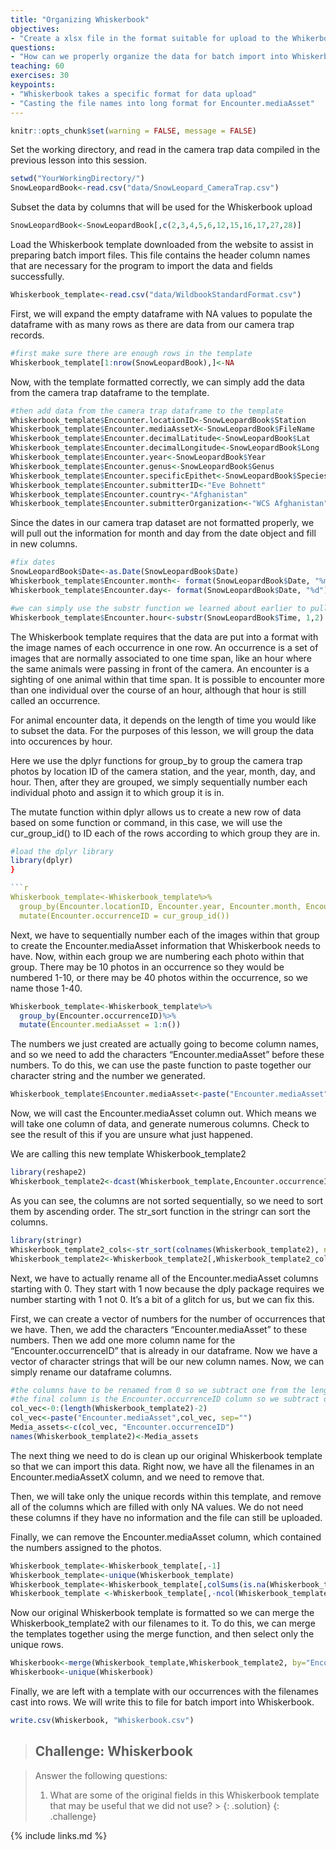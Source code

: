 ```yaml
---
title: "Organizing Whiskerbook"
objectives: 
- "Create a xlsx file in the format suitable for upload to the Whikerbook interface"
questions: 
- "How can we properly organize the data for batch import into Whiskerbook?"
teaching: 60
exercises: 30
keypoints:
- "Whiskerbook takes a specific format for data upload"
- "Casting the file names into long format for Encounter.mediaAsset"
---
```


```r
knitr::opts_chunk$set(warning = FALSE, message = FALSE) 
```

Set the working directory, and read in the camera trap data compiled in the previous lesson into this session.

```r
setwd("YourWorkingDirectory/")
SnowLeopardBook<-read.csv("data/SnowLeopard_CameraTrap.csv")
```


Subset the data by columns that will be used for the Whiskerbook upload
```r
SnowLeopardBook<-SnowLeopardBook[,c(2,3,4,5,6,12,15,16,17,27,28)]
```

Load the Whiskerbook template downloaded from the website to assist in preparing batch import files. This file contains the header column names that are necessary for the program to import the data and fields successfully. 

```r
Whiskerbook_template<-read.csv("data/WildbookStandardFormat.csv")
```


First, we will expand the empty dataframe with NA values to populate the dataframe with as many rows as there are data from our camera trap records. 
```r
#first make sure there are enough rows in the template
Whiskerbook_template[1:nrow(SnowLeopardBook),]<-NA
```

Now, with the template formatted correctly, we can simply add the data from the camera trap dataframe to the template. 

```r
#then add data from the camera trap dataframe to the template
Whiskerbook_template$Encounter.locationID<-SnowLeopardBook$Station
Whiskerbook_template$Encounter.mediaAssetX<-SnowLeopardBook$FileName
Whiskerbook_template$Encounter.decimalLatitude<-SnowLeopardBook$Lat
Whiskerbook_template$Encounter.decimalLongitude<-SnowLeopardBook$Long
Whiskerbook_template$Encounter.year<-SnowLeopardBook$Year
Whiskerbook_template$Encounter.genus<-SnowLeopardBook$Genus
Whiskerbook_template$Encounter.specificEpithet<-SnowLeopardBook$Species
Whiskerbook_template$Encounter.submitterID<-"Eve Bohnett"
Whiskerbook_template$Encounter.country<-"Afghanistan"
Whiskerbook_template$Encounter.submitterOrganization<-"WCS Afghanistan"

```

Since the dates in our camera trap dataset are not formatted properly, we will pull out the information for month and day from the date object and fill in new columns.

```r
#fix dates
SnowLeopardBook$Date<-as.Date(SnowLeopardBook$Date)
Whiskerbook_template$Encounter.month<- format(SnowLeopardBook$Date, "%m") 
Whiskerbook_template$Encounter.day<- format(SnowLeopardBook$Date, "%d")

#we can simply use the substr function we learned about earlier to pull out the first two characters in the time string to get the hours only.
Whiskerbook_template$Encounter.hour<-substr(SnowLeopardBook$Time, 1,2) 
```

The Whiskerbook template requires that the data are put into a format with the image names of each occurrence in one row. An occurrence is a set of images that are normally associated to one time span, like an hour where the same animals were passing in front of the camera. An encounter is a sighting of one animal within that time span. It is possible to encounter more than one individual over the course of an hour, although that hour is still called an occurrence. 

For animal encounter data, it depends on the length of time you would like to subset the data. For the purposes of this lesson, we will group the data into occurences by hour. 

Here we use the dplyr functions for group_by to group the camera trap photos by location ID of the camera station, and the year, month, day, and hour. Then, after they are grouped, we simply sequentially number each individual photo and assign it to which group it is in. 

The mutate function within dplyr allows us to create a new row of data based on some function or command, in this case, we will use the cur_group_id() to ID each of the rows according to which group they are in. 

```r
#load the dplyr library
library(dplyr)
}

```r
Whiskerbook_template<-Whiskerbook_template%>%
  group_by(Encounter.locationID, Encounter.year, Encounter.month, Encounter.day,Encounter.hour)%>%
  mutate(Encounter.occurrenceID = cur_group_id())
```

Next, we have to sequentially number each of the images within that group to create the Encounter.mediaAsset information that Whiskerbook needs to have. Now, within each group we are numbering each photo within that group. There may be 10 photos in an occurrence so they would be numbered 1-10, or there may be 40 photos within the occurrence, so we name those 1-40.

```r
Whiskerbook_template<-Whiskerbook_template%>%
  group_by(Encounter.occurrenceID)%>%
  mutate(Encounter.mediaAsset = 1:n())
```

The numbers we just created are actually going to become column names, and so we need to add the characters "Encounter.mediaAsset" before these numbers. To do this, we can use the paste function to paste together our character string and the number we generated. 

```r
Whiskerbook_template$Encounter.mediaAsset<-paste("Encounter.mediaAsset", Whiskerbook_template$Encounter.mediaAsset, sep="_")
```

Now, we will cast the Encounter.mediaAsset column out. Which means we will take one column of data, and generate numerous columns. Check to see the result of this if you are unsure what just happened.

We are calling this new template Whiskerbook_template2

```r
library(reshape2)
Whiskerbook_template2<-dcast(Whiskerbook_template,Encounter.occurrenceID~Encounter.mediaAsset, value.var ="Encounter.mediaAssetX")
```


As you can see, the columns are not sorted sequentially, so we need to sort them by ascending order. The str_sort function in the stringr can sort the columns.

```r
library(stringr)
Whiskerbook_template2_cols<-str_sort(colnames(Whiskerbook_template2), numeric = TRUE)
Whiskerbook_template2<-Whiskerbook_template2[,Whiskerbook_template2_cols]
```

Next, we have to actually rename all of the Encounter.mediaAsset columns starting with 0. They start with 1 now because  the dply package requires we number starting with 1 not 0. It's a bit of a glitch for us, but we can fix this. 

First, we can create a vector of numbers for the number of occurrences that we have. Then, we add the characters "Encounter.mediaAsset" to these numbers. Then we add one more column name for the "Encounter.occurrenceID" that is already in our dataframe. Now we have a vector of character strings that will be our new column names. Now, we can simply rename our dataframe columns.

```r
#the columns have to be renamed from 0 so we subtract one from the length
#the final column is the Encounter.occurrenceID column so we subtract one
col_vec<-0:(length(Whiskerbook_template2)-2)
col_vec<-paste("Encounter.mediaAsset",col_vec, sep="")
Media_assets<-c(col_vec, "Encounter.occurrenceID")
names(Whiskerbook_template2)<-Media_assets
```


The next thing we need to do is clean up our original Whiskerbook template so that we can import this data. Right now, we have all the filenames in an Encounter.mediaAssetX column, and we need to remove that. 

Then, we will take only the unique records within this template, and remove all of the columns which are filled with only NA values. We do not need these columns if they have no information and the file can still be uploaded. 

Finally, we can remove the Encounter.mediaAsset column, which contained the numbers assigned to the photos. 

```r
Whiskerbook_template<-Whiskerbook_template[,-1]
Whiskerbook_template<-unique(Whiskerbook_template)
Whiskerbook_template<-Whiskerbook_template[,colSums(is.na(Whiskerbook_template))<nrow(Whiskerbook_template)]
Whiskerbook_template <-Whiskerbook_template[,-ncol(Whiskerbook_template)]
```

Now our original Whiskerbook template is formatted so we can merge the Whiskerbook_template2 with our filenames to it. To do this, we can merge the templates together using the merge function, and then select only the unique rows.

```r
Whiskerbook<-merge(Whiskerbook_template,Whiskerbook_template2, by="Encounter.occurrenceID", all.x=FALSE, all.y=TRUE)
Whiskerbook<-unique(Whiskerbook)
```

Finally, we are left with a template with our occurrences with the filenames cast into rows. We will write this to file for batch import into Whiskerbook. 

```r
write.csv(Whiskerbook, "Whiskerbook.csv")
```





> ## Challenge: Whiskerbook 

> 
> Answer the following questions:
> 
> 1. What are some of the original fields in this Whiskerbook template that may be useful that we did not use?
> > 
> {: .solution}
{: .challenge}

{% include links.md %}
